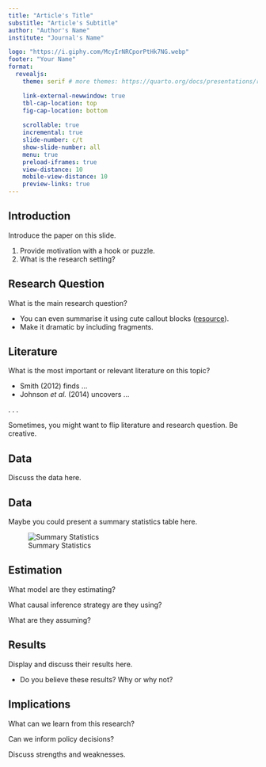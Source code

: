 ```yaml
---
title: "Article's Title"
substitle: "Article's Subtitle"
author: "Author's Name"
institute: "Journal's Name"

logo: "https://i.giphy.com/McyIrNRCporPtHk7NG.webp"
footer: "Your Name"
format:
  revealjs:
    theme: serif # more themes: https://quarto.org/docs/presentations/revealjs/themes.html

    link-external-newwindow: true
    tbl-cap-location: top
    fig-cap-location: bottom
    
    scrollable: true
    incremental: true 
    slide-number: c/t
    show-slide-number: all
    menu: true
    preload-iframes: true
    view-distance: 10
    mobile-view-distance: 10
    preview-links: true
---
```


## Introduction

Introduce the paper on this slide.

1. Provide motivation with a hook or puzzle.
1. What is the research setting?

## Research Question

What is the main research question?

- You can even summarise it using cute callout blocks ([resource](https://quarto.org/docs/authoring/callouts.html)).
- Make it dramatic by [including]{.fragment} [fragments.]{.fragment}

## Literature {.smaller}

What is the most important or relevant literature on this topic?

::: {.nonincremental}
- Smith (2012) finds ...
- Johnson *et al.* (2014) uncovers ...
:::

. . .

Sometimes, you might want to flip literature and research question. Be creative.

## Data

Discuss the data here.

## Data {.smaller}

Maybe you could present a summary statistics table here.

![Summary Statistics](https://d138zd1ktt9iqe.cloudfront.net/media/seo_landing_files/sneha-summary-statistics-01-1612177729.png)

## Estimation

What model are they estimating?

What causal inference strategy are they using?

What are they assuming?

## Results

Display and discuss their results here.

- Do you believe these results? Why or why not?

## Implications

What can we learn from this research?

Can we inform policy decisions?

Discuss strengths and weaknesses.